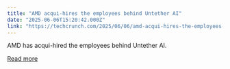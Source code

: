 ```yaml
---
title: "AMD acqui-hires the employees behind Untether AI"
date: "2025-06-06T15:20:42.000Z"
link: "https://techcrunch.com/2025/06/06/amd-acqui-hires-the-employees-behind-untether-ai/"
---
```


AMD has acqui-hired the employees behind Untether AI.

[Read more](https://techcrunch.com/2025/06/06/amd-acqui-hires-the-employees-behind-untether-ai/)
